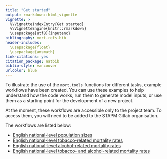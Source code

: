 ```yaml
---
title: "Get started"
output: rmarkdown::html_vignette
vignette: >
  %\VignetteIndexEntry{Get started}
  %\VignetteEngine{knitr::rmarkdown}
  \usepackage[utf8]{inputenc}
bibliography: mort-refs.bib
header-includes:
  \usepackage{float}
  \usepackage{amsmath}
link-citations: yes
citation_package: natbib
biblio-style: vancouver
urlcolor: blue
---
```


To illustrate the use of the `mort.tools` functions for different tasks, example workflows have been created. You can use these examples to help understand how the code works, run them to generate model inputs, or use them as a starting point for the development of a new project.    

At the moment, these workflows are accessible only to the project team. To access them, you will need to be added to the STAPM Gitlab organisation.  

The workflows are listed below:  

- [English national-level population sizes](https://gitlab.com/stapm/model-inputs/pop_sizes_eng_nat)  
- [English national-level tobacco-related mortality rates](https://gitlab.com/stapm/model-inputs/mortality_tob_eng_nat)  
- [English national-level alcohol-related mortality rates](https://gitlab.com/stapm/model-inputs/mortality_alc_eng_nat)  
- [English national-level tobacco- and alcohol-related mortality rates](https://gitlab.com/stapm/model-inputs/mortality_tobalc_eng_nat)  








